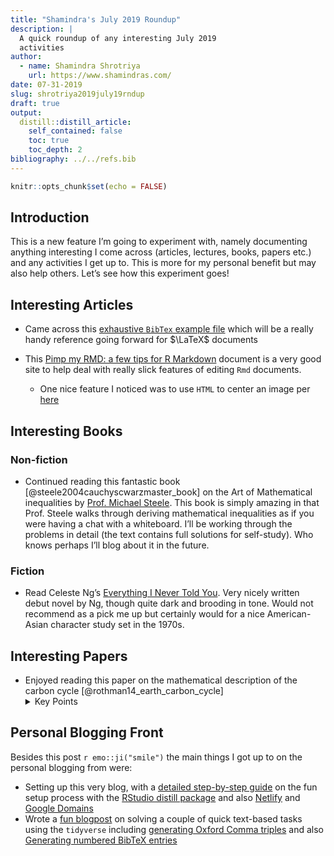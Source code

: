 ```yaml
---
title: "Shamindra's July 2019 Roundup"
description: |
  A quick roundup of any interesting July 2019
  activities
author:
  - name: Shamindra Shrotriya
    url: https://www.shamindras.com/
date: 07-31-2019
slug: shrotriya2019july19rndup
draft: true
output:
  distill::distill_article:
    self_contained: false
    toc: true
    toc_depth: 2
bibliography: ../../refs.bib    
---
```


```r
knitr::opts_chunk$set(echo = FALSE)
```

## Introduction

This is a new feature I'm going to experiment with, namely documenting
anything interesting I come across (articles, lectures, books, papers
etc.) and any activities I get up to. This is more for my personal
benefit but may also help others. Let's see how this experiment goes!

## Interesting Articles

- Came across this [exhaustive `BibTex` example file](http://mirrors.concertpass.com/tex-archive/biblio/bibtex/base/xampl.bib) 
which will be a really handy reference going forward for $\LaTeX$ documents

- This [Pimp my RMD: a few tips for R Markdown](https://holtzy.github.io/Pimp-my-rmd/#highlight_a_piece_of_text) document is a very good site to help deal with really slick 
features of editing `Rmd` documents. 
  - One nice feature I noticed was to use `HTML` to center
  an image per [here](https://holtzy.github.io/Pimp-my-rmd/#center_an_image)

## Interesting Books

### Non-fiction

- Continued reading this fantastic book [@steele2004cauchyscwarzmaster_book] on the Art of Mathematical inequalities by [Prof. Michael Steele](http://www-stat.wharton.upenn.edu/~steele/). This book is simply
amazing in that Prof. Steele walks through deriving mathematical 
inequalities as if you were having a chat with a whiteboard. I'll be working through the problems in detail (the text contains full
solutions for self-study). Who knows perhaps I'll blog about it in the future.

### Fiction

- Read Celeste Ng's [Everything I Never Told You](https://www.celesteng.com/everything-i-never-told-you). Very nicely
written debut novel by Ng, though quite dark and brooding in tone. Would
not recommend as a pick me up but certainly would for a nice American-Asian character study set in the 1970s.

## Interesting Papers

- Enjoyed reading this paper on the mathematical description of the carbon cycle
[@rothman14_earth_carbon_cycle]
  <details><summary>Key Points</summary>
  <p>
  - I enjoyed
  </p>
  </details>
  
## Personal Blogging Front

Besides this post `r emo::ji("smile")` the main things I got up to
on the personal blogging from were:

- Setting up this very blog, with a [detailed step-by-step guide](https://www.shamindras.com/posts/2019-07-11-setting-up-a-distill-blog-with-netlify/) on the fun setup process with the [RStudio distill package](https://rstudio.github.io/distill/blog.html) and
also [Netlify](https://netlify.com) and [Google Domains](https://domains.google)
- Wrote a [fun blogpost](https://www.shamindras.com/posts/2019-07-15-shrotriya2019tidyfunpt1/) on solving a couple of quick text-based tasks
using the `tidyverse` including [generating Oxford Comma triples](https://www.shamindras.com/posts/2019-07-15-shrotriya2019tidyfunpt1/#task-1-generating-oxford-comma-triples) and also [Generating numbered BibTeX entries](https://www.shamindras.com/posts/2019-07-15-shrotriya2019tidyfunpt1/#task-2-generating-numbered-bibtex-entries)
